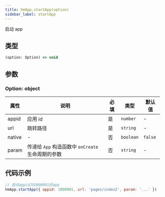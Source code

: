 ```yaml
---
title: hmApp.startApp(option)
sidebar_label: startApp
---
```


启动 app

## 类型

```ts
(option: Option) => void
```

## 参数

### Option: object

| 属性   | 说明                                              | 必填 | 类型      | 默认值  |
| ------ | ------------------------------------------------- | ---- | --------- | ------- |
| appid  | 应用 id                                           | 是   | `number`  | -       |
| url    | 跳转路径                                          | 是   | `string`  | -       |
| native | -                                                 | 否   | `boolean` | `false` |
| param  | 传递给 `App` 构造函数中 `onCreate` 生命周期的参数 | 否   | `string`  | -       |

## 代码示例

```js
// 启动appid为1000001的app
hmApp.startApp({ appid: 1000001, url: 'pages/index2', param: '...' })
```
